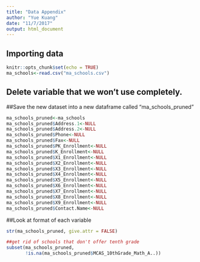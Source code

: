 ```yaml
---
title: "Data Appendix"
author: "Yue Kuang"
date: "11/7/2017"
output: html_document
---
```

## Importing data
```r
knitr::opts_chunk$set(echo = TRUE)
ma_schools<-read.csv("ma_schools.csv")
```

## Delete variable that we won't use completely.
##Save the new dataset into a new dataframe called "ma_schools_pruned" 
```r
ma_schools_pruned<-ma_schools
ma_schools_pruned$Address.1<-NULL
ma_schools_pruned$Address.2<-NULL
ma_schools_pruned$Phone<-NULL
ma_schools_pruned$Fax<-NULL
ma_schools_pruned$PK_Enrollment<-NULL
ma_schools_pruned$K_Enrollment<-NULL
ma_schools_pruned$X1_Enrollment<-NULL
ma_schools_pruned$X2_Enrollment<-NULL
ma_schools_pruned$X3_Enrollment<-NULL
ma_schools_pruned$X4_Enrollment<-NULL
ma_schools_pruned$X5_Enrollment<-NULL
ma_schools_pruned$X6_Enrollment<-NULL
ma_schools_pruned$X7_Enrollment<-NULL
ma_schools_pruned$X8_Enrollment<-NULL
ma_schools_pruned$X9_Enrollment<-NULL
ma_schools_pruned$Contact.Name<-NULL
```

##Look at format of each variable
```r
str(ma_schools_pruned, give.attr = FALSE)
```

```r
##get rid of schools that don't offer tenth grade 
subset(ma_schools_pruned,
       !is.na(ma_schools_pruned$MCAS_10thGrade_Math_A..))
```

